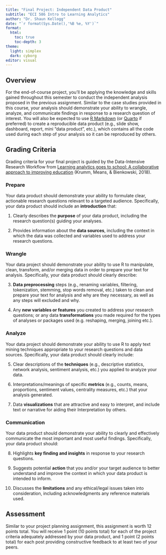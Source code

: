 ```yaml
---
title: "Final Project: Independent Data Product"
subtitle: "ECI 586 Intro to Learning Analytics"
author: "Dr. Shaun Kellogg"
date: "`r format(Sys.Date(),'%B %e, %Y')`"
format:
  html:
    toc: true
    toc-depth: 3
theme:
  light: simplex
  dark: cyborg
editor: visual
---
```


## Overview

For the end-of-course project, you'll be applying the knowledge and skills gained throughout this semester to conduct the independent analysis proposed in the previous assignment. Similar to the case studies provided in this course, your analysis should demonstrate your ability to wrangle, analyze, and communicate findings in response to a research question of interest. You will also be expected to use [R Markdown](https://bookdown.org/yihui/rmarkdown/) (or [Quarto](https://quarto.org) if preferred) to create a reproducible data product (e.g., slide show, dashboard, report, mini "data product", etc.), which contains all the code used during each step of your analysis so it can be reproduced by others.

## Grading Criteria

Grading criteria for your final project is guided by the Data-Intensive Research Workflow from [Learning analytics goes to school: A collaborative approach to improving education](https://catalog.lib.ncsu.edu/catalog/NCSU4862134) (Krumm, Means, & Bienkowski, 2018).

### Prepare

Your data product should demonstrate your ability to formulate clear, actionable research questions relevant to a targeted audience. Specifically, your data product should include an **introduction** that:

1.  Clearly describes the **purpose** of your data product, including the research question(s) guiding your analyses.

2.  Provides information about the **data sources**, including the context in which the data was collected and variables used to address your research questions.

### Wrangle

Your data project should demonstrate your ability to use R to manipulate, clean, transform, and/or merging data in order to prepare your text for analysis. Specifically, your data product should clearly describe:

3.  **Data preprocessing** steps (e.g., renaming variables, filtering, tokenization, stemming, stop words removal, etc.) taken to clean and prepare your text for analysis and why are they necessary, as well as any steps will excluded and why.

4.  Any **new variables or features** you created to address your research questions; or any data **transformations** you made required for the types of analyses or packages used (e.g. reshaping, merging, joining etc.).

### Analyze

Your data project should demonstrate your ability to use R to apply text mining techniques appropriate to your research questions and data sources. Specifically, your data product should clearly include:

5.  Clear descriptions of the **techniques** (e.g., descriptive statistics, network analysis, sentiment analysis, etc.) you applied to analyze your data.

6.  Interpretations/meanings of specific **metrics** (e.g., counts, means, proportions, sentiment values, centrality measures, etc.) that your analysis generated. 

7.  Data **visualizations** that are attractive and easy to interpret, and include text or narrative for aiding their Interpretation by others.

### Communication

Your data product should demonstrate your ability to clearly and effectively communicate the most important and most useful findings. Specifically, your data product should:

8.  Highlights **key finding and insights** in response to your research questions. 

9.  Suggests potential **action** that you and/or your target audience to better understand and improve the context in which your data product is intended to inform.  

10. Discusses the **limitations** and any ethical/legal issues taken into consideration, including acknowledgments any reference materials used.

## Assessment

Similar to your project planning assignment, this assignment is worth 12 points total. You will receive 1 point (10 points total) for each of the project criteria adequately addressed by your data product, and 1 point (2 points total) for each post providing constructive feedback to at least two of your peers.
